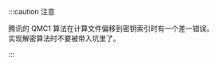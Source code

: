 
:::caution 注意

腾讯的 QMC1 算法在计算文件偏移到密钥索引时有一个<Ruby caption="off-by-1 error">差一错误</Ruby>。  
实现解密算法时不要被带入坑里了。

:::
